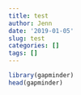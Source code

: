```yaml
---
title: test
author: Jenn
date: '2019-01-05'
slug: test
categories: []
tags: []
---
```


```r
library(gapminder)
head(gapminder)
```

